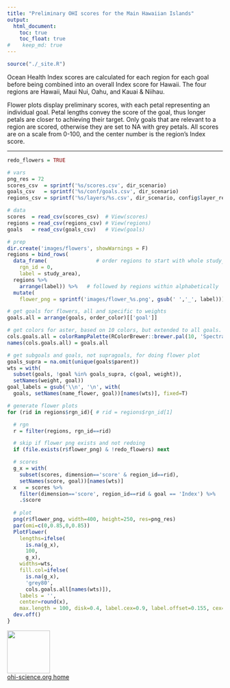 ```yaml
---
title: "Preliminary OHI scores for the Main Hawaiian Islands"
output:
  html_document:
    toc: true
    toc_float: true
#    keep_md: true
---
```


```r
source("./_site.R")
```

Ocean Health Index scores are calculated for each region for each goal before being combined into an overall Index score for Hawaii. The four regions are Hawaii, Maui Nui, Oahu, and Kauai & Niihau. <!---could bring back the Regions page to be only linked from here---> 

Flower plots display preliminary scores, with each petal representing an individual goal. Petal lengths convey the score of the goal, thus longer petals are closer to achieving their target. Only goals that are relevant to a region are scored, otherwise they are set to NA with grey petals. All scores are on a scale from 0-100, and the center number is the region's Index score.

----

```r
redo_flowers = TRUE

# vars
png_res = 72
scores_csv  = sprintf('%s/scores.csv', dir_scenario)
goals_csv   = sprintf('%s/conf/goals.csv', dir_scenario)
regions_csv = sprintf('%s/layers/%s.csv', dir_scenario, config$layer_region_labels)

# data
scores  = read_csv(scores_csv)  # View(scores)
regions = read_csv(regions_csv) # View(regions)
goals   = read_csv(goals_csv)   # View(goals)

# prep
dir.create('images/flowers', showWarnings = F)
regions = bind_rows(
  data_frame(                # order regions to start with whole study_area
    rgn_id = 0,
    label = study_area),
  regions %>%
    arrange(label)) %>%   # followed by regions within alphabetically
  mutate(
    flower_png = sprintf('images/flower_%s.png', gsub(' ','_', label)))

# get goals for flowers, all and specific to weights
goals.all = arrange(goals, order_color)[['goal']]

# get colors for aster, based on 10 colors, but extended to all goals. subselect for goals.wts
cols.goals.all = colorRampPalette(RColorBrewer::brewer.pal(10, 'Spectral'), space='Lab')(length(goals.all))
names(cols.goals.all) = goals.all

# get subgoals and goals, not supragoals, for doing flower plot
goals_supra = na.omit(unique(goals$parent))
wts = with(
  subset(goals, !goal %in% goals_supra, c(goal, weight)), 
  setNames(weight, goal))
goal_labels = gsub('\\n', '\n', with(
  goals, setNames(name_flower, goal))[names(wts)], fixed=T)

# generate flower plots
for (rid in regions$rgn_id){ # rid = regions$rgn_id[1]

  # rgn
  r = filter(regions, rgn_id==rid)

  # skip if flower png exists and not redoing
  if (file.exists(r$flower_png) & !redo_flowers) next

  # scores
  g_x = with(
    subset(scores, dimension=='score' & region_id==rid),
    setNames(score, goal))[names(wts)]
  x   = scores %>%
    filter(dimension=='score', region_id==rid & goal == 'Index') %>%
    .$score
  
  # plot
  png(r$flower_png, width=400, height=250, res=png_res)
  par(omi=c(0,0.85,0,0.85))
  PlotFlower(
    lengths=ifelse(
      is.na(g_x),
      100,
      g_x),
    widths=wts,
    fill.col=ifelse(
      is.na(g_x),
      'grey80',
      cols.goals.all[names(wts)]),
    labels = '',
    center=round(x),
    max.length = 100, disk=0.4, label.cex=0.9, label.offset=0.155, cex=2.2, cex.main=2.5)
  dev.off()
}
```


[<img src="https://docs.google.com/drawings/d/1633uvIYgsBhiKBddQAaTlvYDJgOK1uiDB6wkooNyhFc/pub?w=576&h=288" width="100px">](http://ohi-science.org)  
[ohi-science.org home](http://ohi-science.org)
